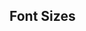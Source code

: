 
<Meta title='Atoms/Typography/Sizes' />

## Font Sizes

<Typeset
  fontSizes={theme.fontSizes}
  fontWeight={theme.fontWeights.normal}
  fontFamily={theme.fonts.normal}
/>
